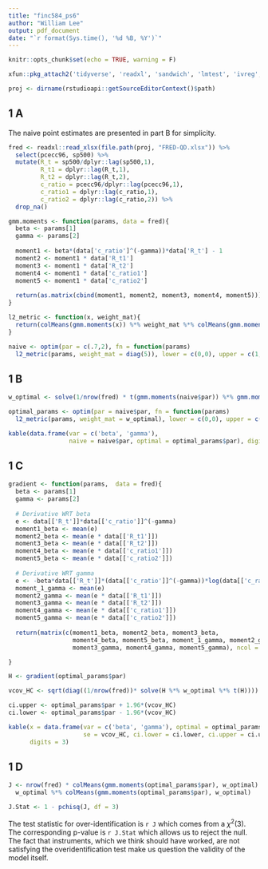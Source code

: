 ```yaml
---
title: "finc584_ps6"
author: "William Lee"
output: pdf_document
date: "`r format(Sys.time(), '%d %B, %Y')`"
---
```


```r
knitr::opts_chunk$set(echo = TRUE, warning = F)

xfun::pkg_attach2('tidyverse', 'readxl', 'sandwich', 'lmtest', 'ivreg', 'knitr')

proj <- dirname(rstudioapi::getSourceEditorContext()$path)
```

## 1 A

The naive point estimates are presented in part B for simplicity.  

```r

fred <- readxl::read_xlsx(file.path(proj, "FRED-QD.xlsx")) %>% 
  select(pcecc96, sp500) %>% 
  mutate(R_t = sp500/dplyr::lag(sp500,1), 
         R_t1 = dplyr::lag(R_t,1),
         R_t2 = dplyr::lag(R_t,2),
         c_ratio = pcecc96/dplyr::lag(pcecc96,1),
         c_ratio1 = dplyr::lag(c_ratio,1),
         c_ratio2 = dplyr::lag(c_ratio,2)) %>% 
  drop_na()

gmm.moments <- function(params, data = fred){
  beta <- params[1]
  gamma <- params[2]
  
  moment1 <- beta*(data['c_ratio']^(-gamma))*data['R_t'] - 1
  moment2 <- moment1 * data['R_t1']
  moment3 <- moment1 * data['R_t2']
  moment4 <- moment1 * data['c_ratio1']
  moment5 <- moment1 * data['c_ratio2']
  
  return(as.matrix(cbind(moment1, moment2, moment3, moment4, moment5)))
}

l2_metric <- function(x, weight_mat){
  return(colMeans(gmm.moments(x)) %*% weight_mat %*% colMeans(gmm.moments(x)))
}

naive <- optim(par = c(.7,2), fn = function(params) 
  l2_metric(params, weight_mat = diag(5)), lower = c(0,0), upper = c(1, 20))


```
## 1 B


```r

w_optimal <- solve(1/nrow(fred) * t(gmm.moments(naive$par)) %*% gmm.moments(naive$par))

optimal_params <- optim(par = naive$par, fn = function(params) 
  l2_metric(params, weight_mat = w_optimal), lower = c(0,0), upper = c(1, 20))

kable(data.frame(var = c('beta', 'gamma'), 
                 naive = naive$par, optimal = optimal_params$par), digits = 4)

```

## 1 C




```r

gradient <- function(params,  data = fred){
  beta <- params[1]
  gamma <- params[2]
  
  # Derivative WRT beta
  e <- data[['R_t']]*data[['c_ratio']]^(-gamma) 
  moment1_beta <- mean(e)
  moment2_beta <- mean(e * data[['R_t1']])
  moment3_beta <- mean(e * data[['R_t2']])
  moment4_beta <- mean(e * data[['c_ratio1']])
  moment5_beta <- mean(e * data[['c_ratio2']])
  
  # Derivative WRT gamma
  e <- -beta*data[['R_t']]*(data[['c_ratio']]^(-gamma))*log(data[['c_ratio']]) 
  moment_1_gamma <- mean(e)
  moment2_gamma <- mean(e * data[['R_t1']])
  moment3_gamma <- mean(e * data[['R_t2']])
  moment4_gamma <- mean(e * data[['c_ratio1']])
  moment5_gamma <- mean(e * data[['c_ratio2']])
  
  return(matrix(c(moment1_beta, moment2_beta, moment3_beta,
                  moment4_beta, moment5_beta, moment_1_gamma, moment2_gamma,
                  moment3_gamma, moment4_gamma, moment5_gamma), ncol = 5, byrow = T))

}

H <- gradient(optimal_params$par)

vcov_HC <- sqrt(diag((1/nrow(fred))* solve(H %*% w_optimal %*% t(H))))

ci.upper <- optimal_params$par + 1.96*(vcov_HC)
ci.lower <- optimal_params$par - 1.96*(vcov_HC)

kable(x = data.frame(var = c('beta', 'gamma'), optimal = optimal_params$par, 
                     se = vcov_HC, ci.lower = ci.lower, ci.upper = ci.upper), 
      digits = 3)


```


## 1 D

```r

J <- nrow(fred) * colMeans(gmm.moments(optimal_params$par), w_optimal) %*% 
  w_optimal %*% colMeans(gmm.moments(optimal_params$par), w_optimal) 

J.Stat <- 1 - pchisq(J, df = 3)

```

The test statistic for over-identification is `r J` which comes from a $\chi^2(3)$. The corresponding p-value is `r J.Stat` which allows us to reject the null. The fact that instruments, which we think should have worked, are not satisfying the overidentification test make us question the validity of the model itself. 



